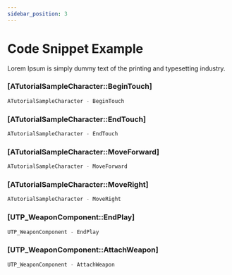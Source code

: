 ```yaml
---
sidebar_position: 3
---
```


# Code Snippet Example

Lorem Ipsum is simply dummy text of the printing and typesetting industry.

### [ATutorialSampleCharacter::BeginTouch]
```cpp {4} showLineNumbers
ATutorialSampleCharacter - BeginTouch
```

### [ATutorialSampleCharacter::EndTouch]
```cpp showLineNumbers
ATutorialSampleCharacter - EndTouch
```

### [ATutorialSampleCharacter::MoveForward]
```cpp
ATutorialSampleCharacter - MoveForward
```

### [ATutorialSampleCharacter::MoveRight]
```cpp
ATutorialSampleCharacter - MoveRight
```

### [UTP_WeaponComponent::EndPlay]
```cpp
UTP_WeaponComponent - EndPlay
```

### [UTP_WeaponComponent::AttachWeapon]
```cpp
UTP_WeaponComponent - AttachWeapon
```
